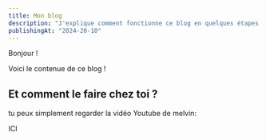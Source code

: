 ```yaml
---
title: Mon blog
description: "J'explique comment fonctionne ce blog en quelques étapes."
publishingAt: "2024-20-10"
---
```


Bonjour !

Voici le contenue de ce blog !

## Et comment le faire chez toi ?

tu peux simplement regarder la vidéo Youtube de melvin:

ICI